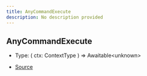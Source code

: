 ```yaml
---
title: AnyCommandExecute
description: No description provided
---
```


## AnyCommandExecute

- Type: (
  ctx: ContextType
) => Awaitable\<unknown>

- [Source](https://github.com/underctrl-io/commandkit/blob/98b939d6fdf8beaae597b4dc0351a139da52ee8d/packages/commandkit/src/app/commands/Context.ts#L95)